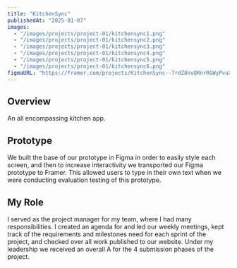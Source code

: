```yaml
---
title: "KitchenSync"
publishedAt: "2025-01-07"
images:
  - "/images/projects/project-01/kitchensync1.png"
  - "/images/projects/project-01/kitchensync2.png"
  - "/images/projects/project-01/kitchensync3.png"
  - "/images/projects/project-01/kitchensync4.png"
  - "/images/projects/project-01/kitchensync5.png"
  - "/images/projects/project-01/kitchensync6.png"
figmaURL: "https://framer.com/projects/KitchenSync--7rdZ8nvQRnrRGWyPvuXr-8s2AP"
---
```

## Overview

An all encompassing kitchen app.

## Prototype

We built the base of our prototype in Figma in order to easily style each screen, and then to increase interactivity we transported our Figma prototype to Framer. This allowed users to type in their own text when we were conducting evaluation testing of this prototype.

## My Role

I served as the project manager for my team, where I had many responsibilities. I created an agenda for and led our weekly meetings, kept track of the requirements and milestones need for each sprint of the project, and checked over all work published to our website. Under my leadership we received an overall A for the 4 submission phases of the project.
